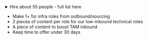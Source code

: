 <details>
<summary>Hire about 55 people - full list here</summary>

We do not expect to make all these hires in Q4 - the low ones in particular are more of a stretch goal. We expect to make about ~55 hires in Q4 in total. 

**High**

* Backend Engineer - Feature Flags - Zbynek
* Product Manager	1 - Zbynek
* Product Engineer - Surveys - Zbynek
* Product Engineer - Platform Features - Rune
* Product Engineer - Web Analytics - Rune
* Pipelines Engineer - Data Warehouse - Mark
* Product Engineer - Messaging - Mark
* Product Engineer - Messaging - Mark
* Graphic Designer - Coua
* Product Engineer	PostHog AI - Julia
* Design Engineer	PostHog AI - Julia
* Product Engineer	Array - Julia
* Customer Success Manager 1 - Coua/Julia
* Customer Success Manager 2 - Coua/Julia
* Support Engineer 1 - Coua/Julia
* Developer who loves writing - Coua
* Technical Account Manager 1 - Coua/Julia
* Technical Account Manager 2 - Coua/Julia
* Technical Account Manager 3 - Coua/Julia
* Technical Account Manager 4 - Coua/Julia
* Technical Account Manager 5 - Coua/Julia


**Medium** 

* ~~Product Engineer - Experiments - Zbynek~~
* Product Manager 2 - Zbynek
* Product Engineer - Platform Features - Rune
* Product Engineer - Product Analytics Insights - Rune
* Product Engineer - Datawarehouse - Mark
* Backend Engineer - Ingestion - Mark
* Product Engineer - LLM Analytics - Julia
* Product Engineer - LLM Analytics - Julia
* Clickhouse Engineer	- Mark
* Onboarding Specialist - Coua/Julia
* Customer Success Manager 3 - Coua/Julia
* Customer Success Manager 4 - Coua/Julia
* Support Engineer 2 - Coua/Julia
* Developer who loves writing - Coua
* Developer who loves teaching - Coua
* Developer who loves teaching - Coua
* Technical Account Manager 6 - Coua/Julia
* Technical Account Manager 7 - Coua/Julia
* Technical Account Manager 8 - Coua/Julia
* Technical Account Manager 9 - Coua/Julia


  
**Low**

* Finance hire - Fraser
* Backend Engineer - Error Tracking - Zbynek
* Product Engineer - Customer Analytics - Rune
* Backend Engineer - Ingestion - Mark
* Onboarding Specialist (SF) - Coua/Julia
* Community Manager - Coua
* Design Engineer -	Brand & Vibes - Yari

The sections are not stack-ranked. 
</details>

* Make 1+ for infra roles from outbound/sourcing
* 2 pieces of content per role for our low-inbound technical roles
* A piece of content to boost TAM inbound 
* Keep time to offer under 30 days 
